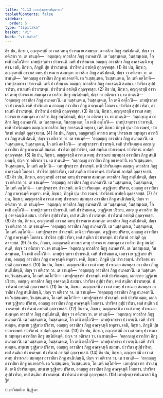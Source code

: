 ```yaml
---
title: "4.13 เภทปุเรกฺขารปนฺนรสก"
tableOfContents: false
sidebar:
  order: 5
type: "tipitaka"
basket: "vi"
book: "vi-maha"
---
```



<DynamicBreadcrumb />

<Division number="226" book="vi-maha">

<Paragraph number="1031" book="vi-maha">
อิธ ปน, ภิกฺขเว, อญฺญตรสฺมึ อาวาเส ตทหุ ปวารณาย สมฺพหุลา อาวาสิกา ภิกฺขู สนฺนิปตนฺติ, ปญฺจ วา อติเรกา วา. เต ชานนฺติ—  ‘อตฺถญฺเญ อาวาสิกา ภิกฺขู อนาคตา’ติ. เต ‘นสฺสนฺเตเต, วินสฺสนฺเตเต, โก เตหิ อตฺโถ’ติ—  เภทปุเรกฺขารา ปวาเรนฺติ. เตหิ ปวาริยมาเน อถญฺเญ อาวาสิกา ภิกฺขู อาคจฺฉนฺติ พหุตรา. เตหิ, ภิกฺขเว, ภิกฺขูหิ ปุน ปวาเรตพฺพํ. ปวาริตานํ อาปตฺติ ถุลฺลจฺจยสฺส. (1)
</Paragraph>

<Paragraph number="1032" book="vi-maha">
อิธ ปน, ภิกฺขเว, อญฺญตรสฺมึ อาวาเส ตทหุ ปวารณาย สมฺพหุลา อาวาสิกา ภิกฺขู สนฺนิปตนฺติ, ปญฺจ วา อติเรกา วา. เต ชานนฺติ—  ‘อตฺถญฺเญ อาวาสิกา ภิกฺขู อนาคตา’ติ. เต ‘นสฺสนฺเตเต, วินสฺสนฺเตเต, โก เตหิ อตฺโถ’ติ—  เภทปุเรกฺขารา ปวาเรนฺติ. เตหิ ปวาริยมาเน อถญฺเญ อาวาสิกา ภิกฺขู อาคจฺฉนฺติ สมสมา. ปวาริตา สุปฺปวาริตา, อวเสเสหิ ปวาเรตพฺพํ. ปวาริตานํ อาปตฺติ ถุลฺลจฺจยสฺส. (2)
</Paragraph>

<Paragraph number="1033" book="vi-maha">
อิธ ปน, ภิกฺขเว, อญฺญตรสฺมึ อาวาเส ตทหุ ปวารณาย สมฺพหุลา อาวาสิกา ภิกฺขู สนฺนิปตนฺติ, ปญฺจ วา อติเรกา วา. เต ชานนฺติ—  ‘อตฺถญฺเญ อาวาสิกา ภิกฺขู อนาคตา’ติ. เต ‘นสฺสนฺเตเต, วินสฺสนฺเตเต, โก เตหิ อตฺโถ’ติ—  เภทปุเรกฺขารา ปวาเรนฺติ. เตหิ ปวาริยมาเน อถญฺเญ อาวาสิกา ภิกฺขู อาคจฺฉนฺติ โถกตรา. ปวาริตา สุปฺปวาริตา, อวเสเสหิ ปวาเรตพฺพํ. ปวาริตานํ อาปตฺติ ถุลฺลจฺจยสฺส. (3)
</Paragraph>

<Paragraph number="1034" book="vi-maha">
อิธ ปน, ภิกฺขเว, อญฺญตรสฺมึ อาวาเส ตทหุ ปวารณาย สมฺพหุลา อาวาสิกา ภิกฺขู สนฺนิปตนฺติ, ปญฺจ วา อติเรกา วา. เต ชานนฺติ—  ‘อตฺถญฺเญ อาวาสิกา ภิกฺขู อนาคตา’ติ. เต ‘นสฺสนฺเตเต, วินสฺสนฺเตเต, โก เตหิ อตฺโถ’ติ—  เภทปุเรกฺขารา ปวาเรนฺติ. เตหิ ปวาริตมตฺเต อถญฺเญ อาวาสิกา ภิกฺขู อาคจฺฉนฺติ พหุตรา, เตหิ ภิกฺขเว ภิกฺขูหิ ปุน ปวาเรตพฺพํ, ปวาริตานํ อาปตฺติ ถุลฺลจฺจยสฺส. (4)
</Paragraph>

<Paragraph number="1035" book="vi-maha">
อิธ ปน, ภิกฺขเว, อญฺญตรสฺมึ อาวาเส ตทหุ ปวารณาย สมฺพหุลา อาวาสิกา ภิกฺขู สนฺนิปตนฺติ, ปญฺจ วา อติเรกา วา. เต ชานนฺติ—  ‘อตฺถญฺเญ อาวาสิกา ภิกฺขู อนาคตา’ติ. เต ‘นสฺสนฺเตเต, วินสฺสนฺเตเต, โก เตหิ อตฺโถ’ติ—  เภทปุเรกฺขารา ปวาเรนฺติ. เตหิ ปวาริตมตฺเต อถญฺเญ อาวาสิกา ภิกฺขู อาคจฺฉนฺติ สมสมา. ปวาริตา สุปฺปวาริตา, เตสํ สนฺติเก ปวาเรตพฺพํ. ปวาริตานํ อาปตฺติ ถุลฺลจฺจยสฺส. (5)
</Paragraph>

<Paragraph number="1036" book="vi-maha">
อิธ ปน, ภิกฺขเว, อญฺญตรสฺมึ อาวาเส ตทหุ ปวารณาย สมฺพหุลา อาวาสิกา ภิกฺขู สนฺนิปตนฺติ, ปญฺจ วา อติเรกา วา. เต ชานนฺติ—  ‘อตฺถญฺเญ อาวาสิกา ภิกฺขู อนาคตา’ติ. เต ‘นสฺสนฺเตเต, วินสฺสนฺเตเต, โก เตหิ อตฺโถ’ติ—  เภทปุเรกฺขารา ปวาเรนฺติ. เตหิ ปวาริตมตฺเต อถญฺเญ อาวาสิกา ภิกฺขู อาคจฺฉนฺติ โถกตรา. ปวาริตา สุปฺปวาริตา, เตสํ สนฺติเก ปวาเรตพฺพํ. ปวาริตานํ อาปตฺติ ถุลฺลจฺจยสฺส. (6)
</Paragraph>

<Paragraph number="1037" book="vi-maha">
อิธ ปน, ภิกฺขเว, อญฺญตรสฺมึ อาวาเส ตทหุ ปวารณาย สมฺพหุลา อาวาสิกา ภิกฺขู สนฺนิปตนฺติ, ปญฺจ วา อติเรกา วา. เต ชานนฺติ—  ‘อตฺถญฺเญ อาวาสิกา ภิกฺขู อนาคตา’ติ. เต ‘นสฺสนฺเตเต, วินสฺสนฺเตเต, โก เตหิ อตฺโถ’ติ—  เภทปุเรกฺขารา ปวาเรนฺติ. เตหิ ปวาริตมตฺเต, อวุฏฺฐิตาย ปริสาย, อถญฺเญ อาวาสิกา ภิกฺขู อาคจฺฉนฺติ พหุตรา. เตหิ, ภิกฺขเว, ภิกฺขูหิ ปุน ปวาเรตพฺพํ. ปวาริตานํ อาปตฺติ ถุลฺลจฺจยสฺส. (7)
</Paragraph>

<Paragraph number="1038" book="vi-maha">
อิธ ปน, ภิกฺขเว, อญฺญตรสฺมึ อาวาเส ตทหุ ปวารณาย สมฺพหุลา อาวาสิกา ภิกฺขู สนฺนิปตนฺติ, ปญฺจ วา อติเรกา วา. เต ชานนฺติ—  ‘อตฺถญฺเญ อาวาสิกา ภิกฺขู อนาคตา’ติ. เต ‘นสฺสนฺเตเต, วินสฺสนฺเตเต, โก เตหิ อตฺโถ’ติ—  เภทปุเรกฺขารา ปวาเรนฺติ. เตหิ ปวาริตมตฺเต, อวุฏฺฐิตาย ปริสาย, อถญฺเญ อาวาสิกา ภิกฺขู อาคจฺฉนฺติ สมสมา. ปวาริตา สุปฺปวาริตา, เตสํ สนฺติเก ปวาเรตพฺพํ. ปวาริตานํ อาปตฺติ ถุลฺลจฺจยสฺส. (8)
</Paragraph>

<Paragraph number="1039" book="vi-maha">
อิธ ปน, ภิกฺขเว, อญฺญตรสฺมึ อาวาเส ตทหุ ปวารณาย สมฺพหุลา อาวาสิกา ภิกฺขู สนฺนิปตนฺติ, ปญฺจ วา อติเรกา วา. เต ชานนฺติ—  ‘อตฺถญฺเญ อาวาสิกา ภิกฺขู อนาคตา’ติ. เต ‘นสฺสนฺเตเต, วินสฺสนฺเตเต, โก เตหิ อตฺโถ’ติ—  เภทปุเรกฺขารา ปวาเรนฺติ. เตหิ ปวาริตมตฺเต, อวุฏฺฐิตาย ปริสาย, อถญฺเญ อาวาสิกา ภิกฺขู อาคจฺฉนฺติ โถกตรา. ปวาริตา สุปฺปวาริตา, เตสํ สนฺติเก ปวาเรตพฺพํ. ปวาริตานํ อาปตฺติ ถุลฺลจฺจยสฺส. (9)
</Paragraph>

<Paragraph number="1040" book="vi-maha">
อิธ ปน, ภิกฺขเว, อญฺญตรสฺมึ อาวาเส ตทหุ ปวารณาย สมฺพหุลา อาวาสิกา ภิกฺขู สนฺนิปตนฺติ, ปญฺจ วา อติเรกา วา. เต ชานนฺติ—  ‘อตฺถญฺเญ อาวาสิกา ภิกฺขู อนาคตา’ติ. เต ‘นสฺสนฺเตเต, วินสฺสนฺเตเต, โก เตหิ อตฺโถ’ติ—  เภทปุเรกฺขารา ปวาเรนฺติ. เตหิ ปวาริตมตฺเต, เอกจฺจาย วุฏฺฐิตาย ปริสาย, อถญฺเญ อาวาสิกา ภิกฺขู อาคจฺฉนฺติ พหุตรา. เตหิ, ภิกฺขเว, ภิกฺขูหิ ปุน ปวาเรตพฺพํ. ปวาริตานํ อาปตฺติ ถุลฺลจฺจยสฺส. (10)
</Paragraph>

<Paragraph number="1041" book="vi-maha">
อิธ ปน, ภิกฺขเว, อญฺญตรสฺมึ อาวาเส ตทหุ ปวารณาย สมฺพหุลา อาวาสิกา ภิกฺขู สนฺนิปตนฺติ, ปญฺจ วา อติเรกา วา. เต ชานนฺติ—  ‘อตฺถญฺเญ อาวาสิกา ภิกฺขู อนาคตา’ติ. เต ‘นสฺสนฺเตเต, วินสฺสนฺเตเต, โก เตหิ อตฺโถ’ติ—  เภทปุเรกฺขารา ปวาเรนฺติ. เตหิ ปวาริตมตฺเต, เอกจฺจาย วุฏฺฐิตาย ปริสาย, อถญฺเญ อาวาสิกา ภิกฺขู อาคจฺฉนฺติ สมสมา. ปวาริตา สุปฺปวาริตา, เตสํ สนฺติเก ปวาเรตพฺพํ. ปวาริตานํ อาปตฺติ ถุลฺลจฺจยสฺส. (11)
</Paragraph>

<Paragraph number="1042" book="vi-maha">
อิธ ปน, ภิกฺขเว, อญฺญตรสฺมึ อาวาเส ตทหุ ปวารณาย สมฺพหุลา อาวาสิกา ภิกฺขู สนฺนิปตนฺติ, ปญฺจ วา อติเรกา วา. เต ชานนฺติ—  ‘อตฺถญฺเญ อาวาสิกา ภิกฺขู อนาคตา’ติ. เต ‘นสฺสนฺเตเต, วินสฺสนฺเตเต, โก เตหิ อตฺโถ’ติ—  เภทปุเรกฺขารา ปวาเรนฺติ. เตหิ ปวาริตมตฺเต, เอกจฺจาย วุฏฺฐิตาย ปริสาย, อถญฺเญ อาวาสิกา ภิกฺขู อาคจฺฉนฺติ โถกตรา. ปวาริตา สุปฺปวาริตา, เตสํ สนฺติเก ปวาเรตพฺพํ. ปวาริตานํ อาปตฺติ ถุลฺลจฺจยสฺส. (12)
</Paragraph>

<Paragraph number="1043" book="vi-maha">
อิธ ปน, ภิกฺขเว, อญฺญตรสฺมึ อาวาเส ตทหุ ปวารณาย สมฺพหุลา อาวาสิกา ภิกฺขู สนฺนิปตนฺติ, ปญฺจ วา อติเรกา วา. เต ชานนฺติ—  ‘อตฺถญฺเญ อาวาสิกา ภิกฺขู อนาคตา’ติ. เต ‘นสฺสนฺเตเต, วินสฺสนฺเตเต, โก เตหิ อตฺโถ’ติ—  เภทปุเรกฺขารา ปวาเรนฺติ. เตหิ ปวาริตมตฺเต, สพฺพาย วุฏฺฐิตาย ปริสาย, อถญฺเญ อาวาสิกา ภิกฺขู อาคจฺฉนฺติ พหุตรา. เตหิ, ภิกฺขเว, ภิกฺขูหิ ปุน ปวาเรตพฺพํ. ปวาริตานํ อาปตฺติ ถุลฺลจฺจยสฺส. (13)
</Paragraph>

<Paragraph number="1044" book="vi-maha">
อิธ ปน, ภิกฺขเว, อญฺญตรสฺมึ อาวาเส ตทหุ ปวารณาย สมฺพหุลา อาวาสิกา ภิกฺขู สนฺนิปตนฺติ, ปญฺจ วา อติเรกา วา. เต ชานนฺติ—  ‘อตฺถญฺเญ อาวาสิกา ภิกฺขู อนาคตา’ติ. เต ‘นสฺสนฺเตเต, วินสฺสนฺเตเต, โก เตหิ อตฺโถ’ติ—  เภทปุเรกฺขารา ปวาเรนฺติ. เตหิ ปวาริตมตฺเต, สพฺพาย วุฏฺฐิตาย ปริสาย, อถญฺเญ อาวาสิกา ภิกฺขู อาคจฺฉนฺติ สมสมา. ปวาริตา สุปฺปวาริตา, เตสํ สนฺติเก ปวาเรตพฺพํ. ปวาริตานํ อาปตฺติ ถุลฺลจฺจยสฺส. (14)
</Paragraph>

<Paragraph number="1045" book="vi-maha">
อิธ ปน, ภิกฺขเว, อญฺญตรสฺมึ อาวาเส ตทหุ ปวารณาย สมฺพหุลา อาวาสิกา ภิกฺขู สนฺนิปตนฺติ, ปญฺจ วา อติเรกา วา. เต ชานนฺติ—  ‘อตฺถญฺเญ อาวาสิกา ภิกฺขู อนาคตา’ติ. เต ‘นสฺสนฺเตเต, วินสฺสนฺเตเต, โก เตหิ อตฺโถ’ติ—  เภทปุเรกฺขารา ปวาเรนฺติ. เตหิ ปวาริตมตฺเต, สพฺพาย วุฏฺฐิตาย ปริสาย, อถญฺเญ อาวาสิกา ภิกฺขู อาคจฺฉนฺติ โถกตรา. ปวาริตา สุปฺปวาริตา, เตสํ สนฺติเก ปวาเรตพฺพํ. ปวาริตานํ อาปตฺติ ถุลฺลจฺจยสฺส. (15)

</Paragraph>
</Division>

<Paragraph number="1046" type="center" book="vi-maha">
เภทปุเรกฺขารปนฺนรสกํ นิฏฺฐิตํ.

  
ปญฺจวีสตฺติกา นิฏฺฐิตา.
</Paragraph>